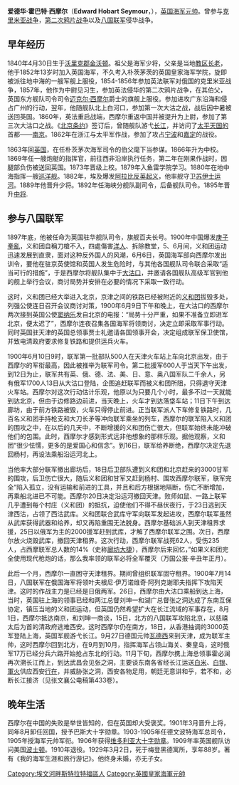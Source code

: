 {{Unreferenced |time=2010-09-30T04:35:54+00:00 }}
{{Infobox military person
|name=爱德华·霍巴特·西摩尔<br/>Sir Edward Seymour
|birth_date= 1840年4月30日
|death_date= 1929年3月2日
|birth_place= {{UK}}[[沃里克郡|沃里克郡]]{{link-en|金沃顿|Kinwarton}}
|death_place= {{UK}}[[伯克郡|伯克郡]][[梅登黑德|梅登黑德]]
|image=[[File:Sir_Edward_H._Seymour_2.jpg|250px]]
|caption=爱德华·西摩尔
|nickname=
|allegiance={{flagicon|United Kingdom}} [[英国|英国]]
|serviceyears=
|rank= [[元帅|元帅]]
|commands= [[中國艦隊|中國艦隊]]<br/>{{le|不屈號戰艦 (1876年)|HMS Inflexible (1876)|不屈號戰艦}}<br/>
{{le|伊麗絲號巡洋艦 (1877年)|HMS Iris (1877)|伊麗絲號巡洋艦}}
|branch=[[Image:Naval_Ensign_of_the_United_Kingdom.svg|22px]] [[英国皇家海军|英国皇家海军]]
|unit=
|battles=[[克里米亚战争|克里米亚战争]]<br />[[第二次鸦片战争|第二次鸦片战争]]<br />[[义和团之乱|义和团之乱]]
|awards=[[巴斯勳章|巴斯爵級大十字勳章]]<br/>[[功績勳章_(英國)|功績勳章]]<br/>[[皇家維多利亞勳章|皇家維多利亞爵級大十字勳章]]
|laterwork=
}}
'''爱德华·霍巴特·西摩尔'''（'''Edward Hobart Seymour'''，{{bd|1840年|4月30日|1929年|3月2日|catIdx=C}}），[[英国|英国]][[海军元帅|海军元帅]]。曾参与[[克里米亚战争|克里米亚战争]]，[[第二次鸦片战争|第二次鸦片战争]]以及[[八国联军|八国联军]]侵华战争。

== 早年经历 ==
1840年4月30日生于[[沃里克郡|沃里克郡]][[金沃顿|金沃顿]]。祖父是海军少将，父亲是当地[[教区|教区]][[长老|长老]]，他于1852年13岁时加入英国海军，不久考入朴茨茅茨的英国皇家海军学院，旋即被派往地中海的一艘军舰上服役，1854-1856年参加英法联军对俄国的克里米亚战争，1857年，他作为中尉见习生，参加英法侵华的第二次鸦片战争，在其伯父，英国东方舰队司令司令[[迈克尔·西摩尔|迈克尔·西摩尔]]爵士的旗舰上服役。参加进攻广东沿海和侵占广州的行动，翌年，他随舰队北上白河口，参加第一次大沽之战，战后因中暑被送回英国。1860年，英法重启战端，西摩尔重返中国并被提升为上尉，参加了第三次大沽口之战。《[[北京条约|北京条约]]》签订后，曾随舰队游弋[[长江|长江]]，并访问了[[太平天国的|太平天国的]]首都——[[南京|南京]]。1862年在浙江与太平军作战，参加了攻占[[宁波|宁波]]和[[嘉定|嘉定]]的战役。

1863年回[[英国|英国]]，在任朴茨茅次海军司令的伯父麾下当参谋。1866年升为中校。1869年任一艘炮艇的指挥官，前往西非沿岸执行任务，第二年在刚果作战时，因腿部负伤被送回英国。1873年晋级上校。1879年入鱼雷学院学习。1880年在地中海指挥一艘[[巡洋舰|巡洋舰]]。1882年，埃及爆发[[英埃戰爭|阿拉比反英起义]]，他率舰守卫[[苏伊士运河|苏伊士运河]]。1889年他晋升少将。1892年任海峡分舰队副司令，后备舰队司令。1895年晋升[[中将|中将]].

== 参与八国联军 ==
1897年底，他被任命为英国驻华舰队司令，旗舰百夫长号。1900年中国爆发[[庚子拳亂|庚子拳亂]]，义和团自稱刀槍不入，四處傷害[[洋人|洋人]]、拆除教堂，5、6月间，义和团运动迅速发展到直隶，面对这种反外国人的风潮，6月6日，英国海军部向西摩尔发出训令，要他在驻京英使馆和英国人发生危险时，与其他各国舰队司令联合采取“适当可行的措施”，于是西摩尔将舰队集中于[[大沽口|大沽口]]，并邀请各国舰队高级军官到他的舰上举行会议，商讨局势并安排在必要的情况下采取一致行动。

这时，义和团已经大举进入北京，京津之间的铁路已经被附近的[[义和团|义和团]]拔毁多处，列强公使连日召开会议商讨对策，1900年6月9日下午和晚上，在大沽口的西摩尔两次接到英国公使[[窦纳乐|窦纳乐]]发自北京的电报：“局势十分严重，如果不准备立即进军北京，便太迟了”，西摩尔连夜召集各国海军将领商讨，决定立即采取军事行动。同时英国驻天津的英国总领事贾士礼邀请各国领事开会，决定组成联军保卫使馆，并致电清政府要求修复铁路和提供运兵火车。

1900年6月10日9时，联军第一批部队500人在天津火车站上车向北京出发，由于西摩尔的军衔最高，因此被推举为联军司令。第二批援军600人于当天下午出发，到12日为止，联军共有英、俄、德、法、美、日、意、奥八国军队二千余人，另有俄军1700人13日从大沽口登陆，企图追赶联军而被义和团所阻，只得退守天津火车站。西摩尔对这次行动估计乐观，他原以为只要几个小时，最多不过一天就能到达北京，但由于边修路边前进，当天晚上，火车才到达落垡车站；11日下午到达廊坊，由于前方铁路被毁，火车只得停止前进。正当联军派人下车修复铁路时，几百名义和团手持枪支和大刀长矛等冲向联军乘坐的列车，西摩尔的联军陷入义和团的围攻之中，在以后的几天中，不断增援的义和团伤亡很大，但联军始终未能冲破他们的包围。此时，西摩尔才感到形式远非他想象的那样乐观。据他观察，义和团“很少怯懦，更多的是爱国心和信念”。到16日，联军给养断绝，西摩尔决定先退回杨村，再设法乘船沿运河北上。

当他率大部分联军撤出廊坊后，18日后卫部队遭到义和团和北京赶来的3000甘军的围攻，后卫伤亡很大，随后义和团和甘军又赶到杨村、围攻西摩尔联军，联军完全“陷入孤立，没有运输和前进的工具，并且和后方根据地隔断，伤亡不断增加，再乘船北进已不可能。西摩尔20日决定沿运河撤回天津。败师如鼠、一路上联军几乎遭到每个村庄（义和团）的抵抗，迫使他们不得不昼伏夜行，于23日逃到天津西沽，占领了西沽武库。义和团联合武库守军向联军发起进攻，西摩尔联军虽然从武库获得武器和给养，却又再陷重围无法脱身。西摩尔基础派人到天津租界求援，25日以俄军为主的2000援军赶到武库，才解了西摩尔联军之围。次日，西摩尔放火烧毁武库，撤回天津租界。这次行动，西摩尔联军战死62人，受伤235人，占西摩联军总人数的14%（史称[[廊坊大捷|廊坊大捷]]），西摩尔后来回忆，”如果义和团完全使用现代枪炮的话，那么我率领的联军必将全军覆灭（万国公报·辛丑年正月）。

此后一个月，西摩尔一直困守天津租界。期间曾组织联军固守租界。1900年7月14日，八国联军在俄国海军将领叶夫根尼·伊万诺维奇·阿列克谢耶夫指挥下攻陷天津。这时的作战主力是已经是日俄两军。26日，西摩尔由大沽口乘船到达上海，当时，英国驻上海的领事已经和两江总督刘坤一和湖广总督张之洞达成了东南互保协定，镇压当地的义和团运动，但英国仍然希望扩大在长江流域的军事存在，8月1日，西摩尔抵达南京，和刘坤一商谈，15日，北方的八国联军攻陷北京，以慈禧太后为首的清政府逃难西安。这时西摩尔仍在南方，18日，从香港抽调的3000英军登陆上海，英国军舰游弋长江。9月27日德国元帅[[瓦德西|瓦德西]]来到天津，成为联军主帅，这时西摩尔回到北方，在9月到10月，指挥海军占领山海关、秦皇岛，这时俄军17万已经分兵六路开始抢占东北的行动。11月下旬，西摩尔携上海总领事霍必澜再次溯长江而上，到达武昌会见张之洞，主要谈东南各省经长江运送[[白米|白米]]、[[白银|白银]]、[[軍火|軍火]]供应西安[[行在|行在]]，并威胁张之洞，西安各物足用，朝廷无意讲和乎，若不和，必断长江接济（见张文襄公电稿第433卷）。

== 晚年生活 ==
西摩尔在中国的失败是举世皆知的，但在英国却大受褒奖。1901年3月晋升上将，同年8月卸任回国，授予巴斯大十字勋章。1903-1905年任德文波特海军总司令，1905年授海军元帅军衔。1906年获得[[维多利亚大十字勋章|维多利亚大十字勋章]]。1909年率英国舰队访问美国[[波士顿|波士顿]]。1910年退役。1929年3月2日，死于梅登黑德寓所，享年88岁。著有《我的海军生涯和旅行游记》。他终身未婚，亦无子女。

{{英國海軍元帥 (1901年至今)}}
{{DEFAULTSORT:Seymour, Edward Hobart}}
[[Category:埃文河畔斯特拉特福區人|Category:埃文河畔斯特拉特福區人]]
[[Category:英國皇家海軍元帥|Category:英國皇家海軍元帥]]